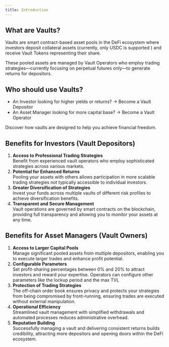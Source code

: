 ```yaml
---
title: Introduction
---
```


## What are Vaults?

Vaults are smart contract-based asset pools in the DeFi ecosystem where
investors deposit collateral assets (currently, only USDC is supported ) and
receive Vault Tokens representing their share.

These pooled assets are managed by Vault Operators who employ trading
strategies—currently focusing on perpetual futures only—to generate returns for
depositors.

## Who should use Vaults?

- An Investor looking for higher yields or returns? -> Become a Vault Depositor
- An Asset Manager looking for more capital base? -> Become a Vault Operator

Discover how vaults are designed to help you achieve financial freedom.

## Benefits for Investors (Vault Depositors)

1. **Access to Professional Trading Strategies**\
   Benefit from experienced vault operators who employ sophisticated strategies across
   various markets.
2. **Potential for Enhanced Returns**\
   Pooling your assets with others allows participation in more scalable trading
   strategies not typically accessible to individual investors.
3. **Greater Diversification of Strategies**\
   Invest your funds across multiple vaults of different risk profiles to achieve
   diversification benefits.
4. **Transparent and Secure Management**\
   Vault operations are governed by smart contracts on the blockchain, providing
   full transparency and allowing you to monitor your assets at any time.

## Benefits for Asset Managers (Vault Owners)

1. **Access to Larger Capital Pools**\
   Manage significant pooled assets from multiple depositors, enabling you to execute
   larger trades and enhance profit potential.
2. **Configurable Parameters**\
   Set profit-sharing percentages between 0% and 20% to attract investors and reward
   your expertise. Operators can configure other parameters like the lockup period
   and the max TVL
3. **Protection of Trading Strategies**\
   The off-chain order book ensures privacy and protects your strategies from being
   compromised by front-running, ensuring trades are executed without external manipulation.
4. **Operational Efficiency**\
   Streamlined vault management with simplified withdrawals and automated processes
   reduces administrative overhead.
5. **Reputation Building**\
   Successfully managing a vault and delivering consistent returns builds credibility,
   attracting more depositors and opening doors within the DeFi ecosystem.
